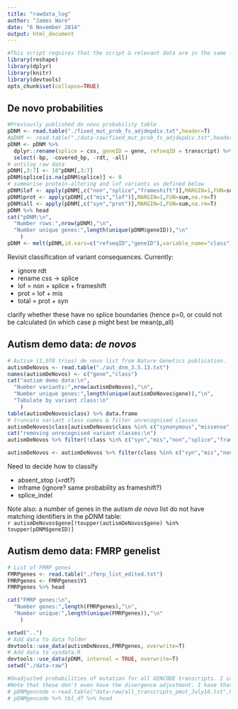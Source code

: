 ```yaml
---
title: "rawdata_log"
author: "James Ware"
date: "6 November 2014"
output: html_document
---
```


```r
#This script requires that the script & relevant data are in the same folder, presumed to be denovolyzeR/data-raw
library(reshape)
library(dplyr)
library(knitr)
library(devtools)
opts_chunk$set(collapse=TRUE)
```

## De novo probabilities
```r
#Previously published de novo probability table
pDNM <- read.table("./fixed_mut_prob_fs_adjdepdiv.txt",header=T)
#pDNM <- read.table("./data-raw/fixed_mut_prob_fs_adjdepdiv.txt",header=T)
pDNM <- pDNM %>% 
  dplyr::rename(splice = css, geneID = gene, refseqID = transcript) %>% 
  select(-bp, -covered_bp, -rdt, -all)
# antilog raw data
pDNM[,3:7] <- 10^pDNM[,3:7]
pDNM$splice[is.na(pDNM$splice)] <- 0
# summarise protein-altering and lof variants as defined below
pDNM$lof <- apply(pDNM[,c("non","splice","frameshift")],MARGIN=1,FUN=sum,na.rm=T)
pDNM$prot <- apply(pDNM[,c("mis","lof")],MARGIN=1,FUN=sum,na.rm=T)
pDNM$all <- apply(pDNM[,c("syn","prot")],MARGIN=1,FUN=sum,na.rm=T)
pDNM %>% head
cat("pDNM:\n",
  "Number rows:",nrow(pDNM),"\n",
  "Number unique genes:",length(unique(pDNM$geneID)),"\n"
    )
pDNM <- melt(pDNM,id.vars=c("refseqID","geneID"),variable_name="class")
```

Revisit classification of variant consequences. Currently:

* ignore rdt
* rename css -> splice
* lof = non + splice + frameshift
* prot = lof + mis
* total = prot + syn

clarify whether these have no splice boundaries (hence p=0, or could not be calculated (in which case p might best be mean(p_all)

## Autism demo data: *de novos*
```r
# Autism (1,078 trios) de novo list from Nature Genetics publication.
autismDeNovos <- read.table("./aut_dnm_3.5.13.txt")
names(autismDeNovos) <- c("gene","class")
cat("autism demo data:\n",
  "Number variants:",nrow(autismDeNovos),"\n",
  "Number unique genes:",length(unique(autismDeNovos$gene)),"\n",
  "Tabulate by variant class:\n"
    )
table(autismDeNovos$class) %>% data.frame
# truncate variant class names & filter unrecognised classes
autismDeNovos$class[autismDeNovos$class %in% c("synonymous","missense","nonsense")] <- autismDeNovos$class[autismDeNovos$class %in% c("synonymous","missense","nonsense")] %>% substr(1,3)
cat("removing unrecognised variant classes:\n")
autismDeNovos %>% filter(!class %in% c("syn","mis","non","splice","frameshift"))

autismDeNovos <- autismDeNovos %>% filter(class %in% c("syn","mis","non","splice","frameshift"))
```
Need to decide how to classify 

* absent_stop (=rdt?)
* inframe (ignore?  same probability as frameshift?)
* splice_indel

Note also: a number of genes in the autism *de novo* list do not have matching identifiers in the pDNM table:  
`r autismDeNovos$gene[!toupper(autismDeNovos$gene) %in% toupper(pDNM$geneID)]`

## Autism demo data: FMRP genelist
```r
# List of FMRP genes
FMRPgenes <- read.table("./fmrp_list_edited.txt")
FMRPgenes <- FMRPgenes$V1
FMRPgenes %>% head

cat("FMRP genes:\n",
  "Number genes:",length(FMRPgenes),"\n",
  "Number unique:",length(unique(FMRPgenes)),"\n"
    )
```

```r
setwd("..")
# Add data to data folder
devtools::use_data(autismDeNovos,FMRPgenes, overwrite=T)
# Add data to sysdata.R
devtools::use_data(pDNM, internal = TRUE, overwrite=T)
setwd("./data-raw")
```



```r
#Unadjusted probabilities of mutation for all GENCODE transcripts. I can extract just the ones that I defined as canonical and send that file if you'd like. 
#Note that these don't even have the divergence adjustment. I have that information as well.
# pDNMgencode <-read.table("data-raw/all_transcripts_pmut_July16.txt",header=T)
# pDNMgencode %>% tbl_df %>% head
```







